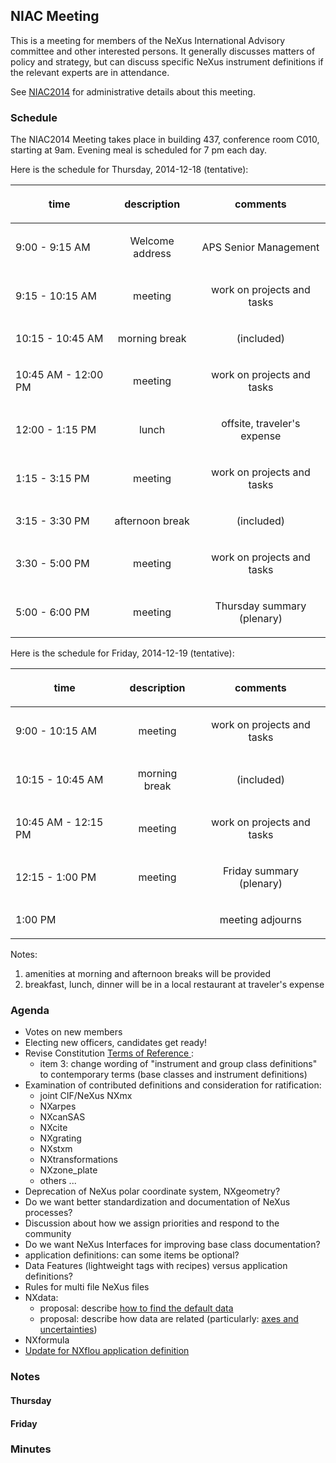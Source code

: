 == NIAC Meeting ==

This is a meeting for members of the NeXus International Advisory committee and other interested persons. It generally discusses matters of policy and strategy, but can discuss specific NeXus instrument definitions if the relevant experts are in attendance.

See [[NIAC2014]] for administrative details about this meeting.

=== Schedule ===

The NIAC2014 Meeting takes place in building 437, conference room C010, starting at 9am. Evening meal is scheduled for 7 pm each day.

Here is the schedule for Thursday, 2014-12-18 (tentative):

{| border="1"
|-
! time || description || comments
|-
| 9:00 - 9:15 AM
| align="center" | Welcome address
| align="center" | APS Senior Management
|-
| 9:15 - 10:15 AM
| align="center" | meeting
| align="center" | work on projects and tasks
|-
| 10:15 - 10:45 AM
| align="center" | morning break
| align="center" | (included)
|-
| 10:45 AM - 12:00 PM
| align="center" | meeting
| align="center" | work on projects and tasks
|-
| 12:00  - 1:15 PM
| align="center" | lunch
| align="center" | offsite, traveler's expense
|-
| 1:15 - 3:15 PM
| align="center" | meeting
| align="center" | work on projects and tasks
|-
| 3:15 - 3:30 PM
| align="center" | afternoon break
| align="center" | (included)
|-
| 3:30 - 5:00 PM
| align="center" | meeting
| align="center" | work on projects and tasks
|-
| 5:00 - 6:00 PM
| align="center" | meeting
| align="center" | Thursday summary (plenary)
|}

Here is the schedule for Friday, 2014-12-19 (tentative):

{| border="1"
|-
! time || description || comments
|-
| 9:00 - 10:15 AM
| align="center" | meeting
| align="center" | work on projects and tasks
|-
| 10:15 - 10:45 AM
| align="center" | morning break
| align="center" | (included)
|-
| 10:45 AM - 12:15 PM
| align="center" | meeting
| align="center" | work on projects and tasks
|-
| 12:15  - 1:00 PM
| align="center" | meeting
| align="center" | Friday summary (plenary)
|-
| 1:00 PM
| align="center" | 
| align="center" | meeting adjourns
|}


Notes:
# amenities at morning and afternoon breaks will be provided
# breakfast, lunch, dinner will be in a local restaurant at traveler's expense

=== Agenda ===

* Votes on new members 
* Electing new officers, candidates get ready!
* Revise Constitution [[NIAC#Terms_of_Reference | Terms of Reference ]]:
** item 3: change wording of "instrument and group class definitions" to contemporary terms (base classes and instrument definitions)
* Examination of contributed definitions and consideration for ratification:
** joint CIF/NeXus NXmx
** NXarpes
** NXcanSAS
** NXcite
** NXgrating
** NXstxm
** NXtransformations
** NXzone_plate
** others ...
* Deprecation of NeXus polar coordinate system, NXgeometry?
* Do we want better standardization and documentation of NeXus processes?
* Discussion about how we assign priorities and respond to the community
* Do we want NeXus Interfaces for improving base class documentation?
* application definitions: can some items be optional?
* Data Features (lightweight tags with recipes) versus application definitions?
* Rules for multi file NeXus files
* NXdata: 
** proposal: describe [[2014_How_to_find_default_data | how to find the default data]]
** proposal: describe how data are related (particularly: [[2014_axes_and_uncertainties | axes and uncertainties]])
* NXformula
*[[Update for NXflou application definition]]

=== Notes ===
==== Thursday ====
==== Friday ====

=== Minutes ===